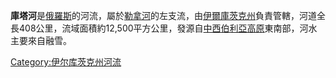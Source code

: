 '''庫塔河'''是[[俄羅斯|俄羅斯]]的河流，屬於[[勒拿河|勒拿河]]的左支流，由[[伊爾庫茨克州|伊爾庫茨克州]]負責管轄，河道全長408公里，流域面積約12,500平方公里，發源自[[中西伯利亞高原|中西伯利亞高原]]東南部，河水主要來自融雪。

{{Russia-geo-stub}}

[[Category:伊尔库茨克州河流|Category:伊尔库茨克州河流]]